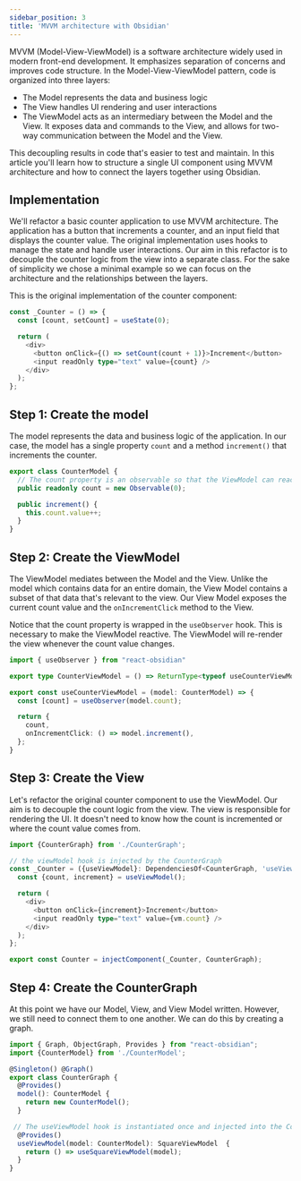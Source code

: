 ```yaml
---
sidebar_position: 3
title: 'MVVM architecture with Obsidian'
---
```


MVVM (Model-View-ViewModel) is a software architecture widely used in modern front-end development. It emphasizes separation of concerns and improves code structure. In the Model-View-ViewModel pattern, code is organized into three layers:
* The Model represents the data and business logic
* The View handles UI rendering and user interactions
* The ViewModel acts as an intermediary between the Model and the View. It exposes data and commands to the View, and allows for two-way communication between the Model and the View.

This decoupling results in code that's easier to test and maintain. In this article you'll learn how to structure a single UI component using MVVM architecture and how to connect the layers together using Obsidian.

## Implementation
We'll refactor a basic counter application to use MVVM architecture. The application has a button that increments a counter, and an input field that displays the counter value.
The original implementation uses hooks to manage the state and handle user interactions. Our aim in this refactor is to decouple the counter logic from the view into a separate class. For the sake of simplicity we chose a minimal example so we can focus on the architecture and the relationships between the layers.


This is the original implementation of the counter component:
```ts title="Counter.tsx"
const _Counter = () => {
  const [count, setCount] = useState(0);

  return (
    <div>
      <button onClick={() => setCount(count + 1)}>Increment</button>
      <input readOnly type="text" value={count} />
    </div>
  );
};
```

## Step 1: Create the model
The model represents the data and business logic of the application. In our case, the model has a single property `count` and a method `increment()` that increments the counter.

```ts title="CounterModel.ts"
export class CounterModel {
  // The count property is an observable so that the ViewModel can react to changes
  public readonly count = new Observable(0);

  public increment() {
    this.count.value++;
  }
}
```

## Step 2: Create the ViewModel
The ViewModel mediates between the Model and the View. Unlike the model which contains data for an entire domain, the View Model contains a subset of that data that's relevant to the view. Our View Model exposes the current count value and the `onIncrementClick` method to the View.

Notice that the count property is wrapped in the `useObserver` hook. This is necessary to make the ViewModel reactive. The ViewModel will re-render the view whenever the count value changes.

``` ts title="CounterViewModel.ts"
import { useObserver } from "react-obsidian"

export type CounterViewModel = () => ReturnType<typeof useCounterViewModel>;

export const useCounterViewModel = (model: CounterModel) => {
  const [count] = useObserver(model.count);

  return {
    count,
    onIncrementClick: () => model.increment(),
  };
}
```

## Step 3: Create the View
Let's refactor the original counter component to use the ViewModel. Our aim is to decouple the count logic from the view. The view is responsible for rendering the UI. It doesn't need to know how the count is incremented or where the count value comes from.

```ts title="Counter.tsx"
import {CounterGraph} from './CounterGraph';

// the viewModel hook is injected by the CounterGraph
const _Counter = ({useViewModel}: DependenciesOf<CounterGraph, 'useViewModel'>) => {
  const {count, increment} = useViewModel();

  return (
    <div>
      <button onClick={increment}>Increment</button>
      <input readOnly type="text" value={vm.count} />
    </div>
  );
};

export const Counter = injectComponent(_Counter, CounterGraph);
```

## Step 4: Create the CounterGraph
At this point we have our Model, View, and View Model written. However, we still need to connect them to one another. We can do this by creating a graph.

```ts title="CounterGraph.ts"
import { Graph, ObjectGraph, Provides } from "react-obsidian";
import {CounterModel} from './CounterModel';

@Singleton() @Graph()
export class CounterGraph {
  @Provides()
  model(): CounterModel {
    return new CounterModel();
  }

 // The useViewModel hook is instantiated once and injected into the Counter component
  @Provides()
  useViewModel(model: CounterModel): SquareViewModel  {
    return () => useSquareViewModel(model);
  }
}
```